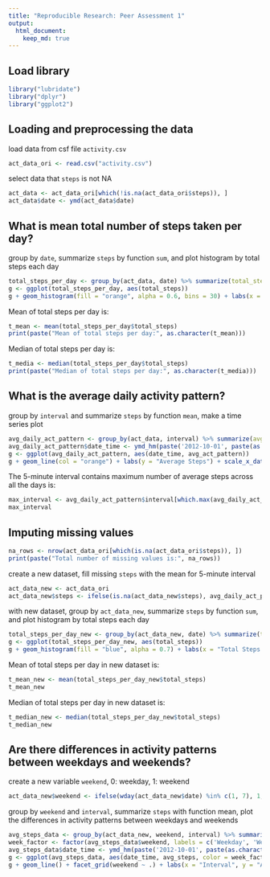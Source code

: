 ```yaml
---
title: "Reproducible Research: Peer Assessment 1"
output: 
  html_document:
    keep_md: true
---
```


## Load library
```r
library("lubridate")
library("dplyr")
library("ggplot2")
```
## Loading and preprocessing the data
load data from csf file `activity.csv`
```r
act_data_ori <- read.csv("activity.csv")
```
select data that `steps` is not NA
```r
act_data <- act_data_ori[which(!is.na(act_data_ori$steps)), ]
act_data$date <- ymd(act_data$date)
```

## What is mean total number of steps taken per day?
group by `date`, summarize `steps` by function `sum`, and plot histogram by total steps each day

```r
total_steps_per_day <- group_by(act_data, date) %>% summarize(total_steps = sum(steps))
g <- ggplot(total_steps_per_day, aes(total_steps))
g + geom_histogram(fill = "orange", alpha = 0.6, bins = 30) + labs(x = "Total Steps Per Day")
```

Mean of total steps per day is:
```r
t_mean <- mean(total_steps_per_day$total_steps)
print(paste("Mean of total steps per day:", as.character(t_mean)))
```

Median of total steps per day is:
```r
t_media <- median(total_steps_per_day$total_steps)
print(paste("Median of total steps per day:", as.character(t_media)))
```

## What is the average daily activity pattern?
group by `interval` and summarize `steps` by function `mean`, make a time series plot

```r

avg_daily_act_pattern <- group_by(act_data, interval) %>% summarize(avg_act_pattern = mean(steps))
avg_daily_act_pattern$date_time <- ymd_hm(paste('2012-10-01', paste(as.character(avg_daily_act_pattern$interval %/% 100), as.character(avg_daily_act_pattern$interval %% 100), sep = ":"), sep = " "))
g <- ggplot(avg_daily_act_pattern, aes(date_time, avg_act_pattern))
g + geom_line(col = "orange") + labs(y = "Average Steps") + scale_x_datetime(date_labels = '%H:%M', date_breaks = '2 hours')

```

The 5-minute interval contains maximum number of average steps across all the days is:
```r
max_interval <- avg_daily_act_pattern$interval[which.max(avg_daily_act_pattern$avg_act_pattern)]
max_interval
```

## Imputing missing values
```r
na_rows <- nrow(act_data_ori[which(is.na(act_data_ori$steps)), ])
print(paste("Total number of missing values is:", na_rows))

```

create a new dataset, fill missing `steps` with the mean for 5-minute interval
```r
act_data_new <- act_data_ori
act_data_new$steps <- ifelse(is.na(act_data_new$steps), avg_daily_act_pattern$avg_act_pattern[act_data_new$interval %/% 100 + (act_data_new$interval %% 100) %/% 5], act_data_new$steps)
```
with new dataset, group by `act_data_new`, summarize `steps` by function `sum`, and plot histogram by total steps each day

```r
total_steps_per_day_new <- group_by(act_data_new, date) %>% summarize(total_steps = sum(steps))
g <- ggplot(total_steps_per_day_new, aes(total_steps))
g + geom_histogram(fill = "blue", alpha = 0.7) + labs(x = "Total Steps Per Day")
```

Mean of total steps per day in new dataset is:
```r
t_mean_new <- mean(total_steps_per_day_new$total_steps)
t_mean_new
```

Median of total steps per day in new dataset is:
```r
t_median_new <- median(total_steps_per_day_new$total_steps)
t_median_new
```

## Are there differences in activity patterns between weekdays and weekends?

create a new variable `weekend`, 0: weekday, 1: weekend
```r
act_data_new$weekend <- ifelse(wday(act_data_new$date) %in% c(1, 7), 1, 0)
```
group by `weekend` and `interval`, summarize `steps` with function mean, plot the differences in activity patterns between weekdays and weekends
```r
avg_steps_data <- group_by(act_data_new, weekend, interval) %>% summarize(avg_steps = mean(steps), .groups = "keep")
week_factor <- factor(avg_steps_data$weekend, labels = c('Weekday', 'Weekend'))
avg_steps_data$date_time <- ymd_hm(paste('2012-10-01', paste(as.character(avg_steps_data$interval %/% 100), as.character(avg_steps_data$interval %% 100), sep = ":"), sep = " "))
g <- ggplot(avg_steps_data, aes(date_time, avg_steps, color = week_factor))
g + geom_line() + facet_grid(weekend ~ .) + labs(x = "Interval", y = "Average Steps", title = "The differences in activity patterns between weekdays and weekends") + scale_x_datetime(date_breaks = "2 hours", date_labels = '%H:%M')
```

